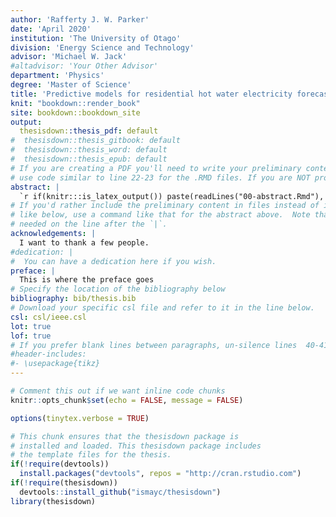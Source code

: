 ```yaml
---
author: 'Rafferty J. W. Parker'
date: 'April 2020'
institution: 'The University of Otago'
division: 'Energy Science and Technology'
advisor: 'Michael W. Jack'
#altadvisor: 'Your Other Advisor'
department: 'Physics'
degree: 'Master of Science'
title: 'Predictive models for residential hot water electricity forecasting'
knit: "bookdown::render_book"
site: bookdown::bookdown_site
output: 
  thesisdown::thesis_pdf: default
#  thesisdown::thesis_gitbook: default
#  thesisdown::thesis_word: default
#  thesisdown::thesis_epub: default
# If you are creating a PDF you'll need to write your preliminary content (e.g., abstract, acknowledgements) here or
# use code similar to line 22-23 for the .RMD files. If you are NOT producing a PDF, you can delete or silence lines 21-32 in this YAML header.
abstract: |
  `r if(knitr:::is_latex_output()) paste(readLines("00-abstract.Rmd"), collapse = '\n  ')`
# If you'd rather include the preliminary content in files instead of inline
# like below, use a command like that for the abstract above.  Note that a tab is 
# needed on the line after the `|`.
acknowledgements: |
  I want to thank a few people.
#dedication: |
#  You can have a dedication here if you wish. 
preface: |
  This is where the preface goes
# Specify the location of the bibliography below
bibliography: bib/thesis.bib
# Download your specific csl file and refer to it in the line below.
csl: csl/ieee.csl
lot: true
lof: true
# If you prefer blank lines between paragraphs, un-silence lines  40-41 (this requires package tikz)
#header-includes:
#- \usepackage{tikz}
---
```


<!--
Above is the YAML (YAML Ain't Markup Language) header that includes a lot of metadata used to produce the document.  Be careful with spacing in this header!

If you have other LaTeX packages you would like to include, delete the # before header-includes and list the packages after hyphens on new lines.

If you receive a duplicate label error after knitting, make sure to delete the index.Rmd file and then knit again.

-->
```r
# Comment this out if we want inline code chunks
knitr::opts_chunk$set(echo = FALSE, message = FALSE)
```

<!--

Uncomment the following chunk if and when necessary for debugging purposes
-->
```r
options(tinytex.verbose = TRUE)
```


```r
# This chunk ensures that the thesisdown package is
# installed and loaded. This thesisdown package includes
# the template files for the thesis.
if(!require(devtools))
  install.packages("devtools", repos = "http://cran.rstudio.com")
if(!require(thesisdown))
  devtools::install_github("ismayc/thesisdown")
library(thesisdown)
```

<!-- On ordering the chapter files:
There are two options:
1. Name your chapter files in the order in which you want them to appear (e.g., 01-Inro, 02-Data, 03-Conclusions). 
2. Otherwise, you can specify the order in which they appear in the _bookdown.yml (for PDF only).

Do not include 00(two-hyphens)prelim.Rmd and 00-abstract.Rmd in the YAML file--they are handled in the YAML above differently for the PDF version.
-->

<!-- We can use {.unnumbered} here to make the introduction "Chapter 0." You can also use {-} for no numbers
on chapters.
-->

